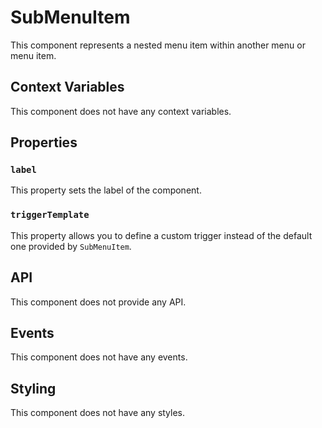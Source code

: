 
# SubMenuItem

This component represents a nested menu item within another menu or menu item.

## Context Variables

This component does not have any context variables.

## Properties

### `label`

This property sets the label of the component.

### `triggerTemplate`

This property allows you to define a custom trigger instead of the default one provided by `SubMenuItem`.

## API

This component does not provide any API.

## Events

This component does not have any events.

## Styling

This component does not have any styles.
